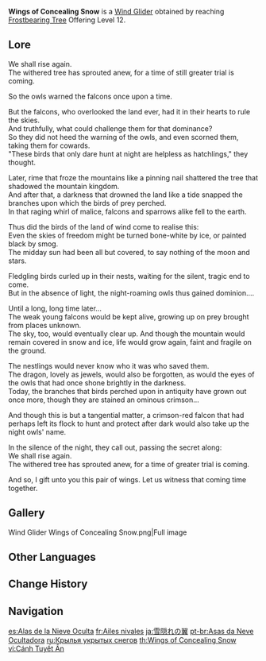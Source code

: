 {{Item Infobox
|id           = 140006
|image        = Item Wings of Concealing Snow.png
|type         = Wind Gliders
|group        = Progression Wind Gliders
|quality      = 4
|description  = A stylized wind glider left behind by a bird of prey that once soared among [[Dragonspine|these mountains]].
|source1      = Reach [[Frostbearing Tree]] Offering Level 12.
}}
'''Wings of Concealing Snow''' is a [[Wind Glider]] obtained by reaching [[Frostbearing Tree]] Offering Level 12.

==Lore==
We shall rise again.<br>
The withered tree has sprouted anew, for a time of still greater trial is coming.

So the owls warned the falcons once upon a time.

But the falcons, who overlooked the land ever, had it in their hearts to rule the skies.<br>
And truthfully, what could challenge them for that dominance?<br>
So they did not heed the warning of the owls, and even scorned them, taking them for cowards.<br>
"These birds that only dare hunt at night are helpless as hatchlings," they thought.

Later, rime that froze the mountains like a pinning nail shattered the tree that shadowed the mountain kingdom.<br>
And after that, a darkness that drowned the land like a tide snapped the branches upon which the birds of prey perched.<br>
In that raging whirl of malice, falcons and sparrows alike fell to the earth.

Thus did the birds of the land of wind come to realise this:<br>
Even the skies of freedom might be turned bone-white by ice, or painted black by smog.<br>
The midday sun had been all but covered, to say nothing of the moon and stars.

Fledgling birds curled up in their nests, waiting for the silent, tragic end to come.<br>
But in the absence of light, the night-roaming owls thus gained dominion....

Until a long, long time later...<br>
The weak young falcons would be kept alive, growing up on prey brought from places unknown.<br>
The sky, too, would eventually clear up. And though the mountain would remain covered in snow and ice, life would grow again, faint and fragile on the ground.

The nestlings would never know who it was who saved them.<br>
The dragon, lovely as jewels, would also be forgotten, as would the eyes of the owls that had once shone brightly in the darkness.<br>
Today, the branches that birds perched upon in antiquity have grown out once more, though they are stained an ominous crimson...

And though this is but a tangential matter, a crimson-red falcon that had perhaps left its flock to hunt and protect after dark would also take up the night owls' name.

In the silence of the night, they call out, passing the secret along:<br>
We shall rise again.<br>
The withered tree has sprouted anew, for a time of greater trial is coming.

And so, I gift unto you this pair of wings. Let us witness that coming time together.

==Gallery==
<gallery>
Wind Glider Wings of Concealing Snow.png|Full image
</gallery>

==Other Languages==
{{Other Languages
|en        = Wings of Concealing Snow
|zhs       = 雪隐之翼
|zhs_rm    = Xué Yǐn zhī Yì
|zht       = 雪隱之翼
|zht_rm    = Xué Yǐn zhī Yì
|zh_tl     = Wings of Snow-Concealment
|ja        = 雪隠れの翼
|ja_rm     = Yukiyore no Tsubasa{{Assumed}}
|ja_tl     = Wings of Snow-Concealing
|ko        = 설은의 날개
|ko_rm     = Seol'eun-ui Nalgae
|ko_tl     = Wings of Concealing Snow
|es        = Alas de la Nieve Oculta
|es_tl     = Wings of the Concealed Snow
|fr        = Ailes nivales
|fr_tl     = Nival Wings
|ru        = Крылья укрытых снегов
|ru_tl     = Wings of Concealed Snow
|th        = Wings of Concealing Snow
|vi        = Cánh Tuyết Ẩn
|vi_tl     = Wings of Concealing Snow
|de        = Im Schnee versteckte Flügel
|de_tl     = Wings Concealed in Snow
|id        = Wings of Concealing Snow
|pt        = Asas da Neve Ocultadora
|pt_tl     = Wings of Concealing Snow
|tr        = Kar Örtüsü Kanatları
|tr_tl     = Wings of Snow Cover
|it        = Ali della neve occulta
|it_tl     = Wings of Concealed Snow
}}

==Change History==
{{Change History|1.2}}

==Navigation==
{{Dressing Room Navbox|glider}}

[[es:Alas de la Nieve Oculta]]
[[fr:Ailes nivales]]
[[ja:雪隠れの翼]]
[[pt-br:Asas da Neve Ocultadora]]
[[ru:Крылья укрытых снегов]]
[[th:Wings of Concealing Snow]]
[[vi:Cánh Tuyết Ẩn]]